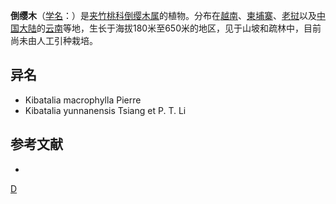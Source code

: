 {{Speciesbox 
| taxon = Kibatalia macrophylla
| binomial_authority = Pierre
}}

'''倒缨木'''（[[学名|学名]]：{{lang|la|''Kibatalia macrophylla''}}）是[[夹竹桃科|夹竹桃科]][[倒缨木属|倒缨木属]]的植物。分布在[[越南|越南]]、[[柬埔寨|柬埔寨]]、[[老挝|老挝]]以及[[中国大陆|中国大陆]]的[[云南|云南]]等地，生长于海拔180米至650米的地区，见于山坡和疏林中，目前尚未由人工引种栽培。

== 异名 ==
* Kibatalia macrophylla Pierre
* Kibatalia yunnanensis Tsiang et P. T. Li

== 参考文献 ==
<div class="references-small">
* {{cite web| url =http://www.bioinfo.cn/db05/KmzwSpecies.php?action=view&id=504| title =倒缨木| work =《中国高等植物数据库全库》| publisher =中国科学院微生物研究所| author =昆明植物研究所| accessdate =2009-02-21| deadurl =yes| archiveurl =https://web.archive.org/web/20160305045706/http://www.bioinfo.cn/db05/KmzwSpecies.php?action=view&id=504| archivedate =2016-03-05}}
</div>
{{Taxonbar|from=Q10888265}}

[[Category:倒缨木属|D]]


{{植物小作品}}